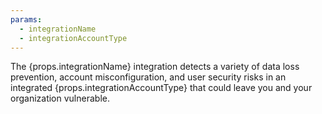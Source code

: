```yaml
---
params:
  - integrationName
  - integrationAccountType
---
```


The {props.integrationName} integration detects a variety of data loss prevention, account misconfiguration, and user security risks in an integrated {props.integrationAccountType} that could leave you and your organization vulnerable.
